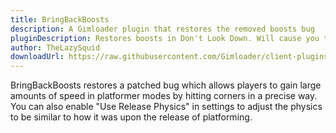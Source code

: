 ```yaml
---
title: BringBackBoosts
description: A Gimloader plugin that restores the removed boosts bug
pluginDescription: Restores boosts in Don't Look Down. Will cause you to desync, so others cannot see you move.
author: TheLazySquid
downloadUrl: https://raw.githubusercontent.com/Gimloader/client-plugins/main/plugins/BringBackBoosts.js
---
```



<DesyncWarning />

BringBackBoosts restores a patched bug which allows players to gain large amounts of speed in platformer modes by hitting corners in a precise way. You can also enable "Use Release Physics" in settings to adjust the physics to be similar to how it was upon the release of platforming.

<ButtonInstall client:only="svelte" name="BringBackBoosts" url="https://raw.githubusercontent.com/Gimloader/client-plugins/main/plugins/BringBackBoosts.js" />